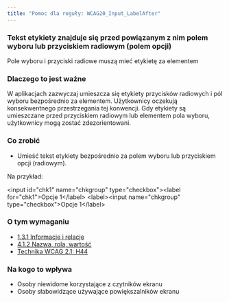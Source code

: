 ```yaml
---
title: "Pomoc dla reguły: WCAG20_Input_LabelAfter"
---
```


<div className="toolHelp">
<Row>
<Column colLg={16} colMd={8} colSm={4} className="toolHead">

### Tekst etykiety znajduje się przed powiązanym z nim polem wyboru lub przyciskiem radiowym (polem opcji)

<div id="locLevel"></div>

Pole wyboru i przyciski radiowe muszą mieć etykietę za elementem

</Column>
</Row>
<Row>
<Column colLg={11} colMd={5} colSm={4} className="toolMain">

### Dlaczego to jest ważne

W aplikacjach zazwyczaj umieszcza się etykiety przycisków radiowych i pól wyboru bezpośrednio za elementem. Użytkownicy oczekują konsekwentnego przestrzegania tej konwencji. Gdy etykiety są umieszczane przed przyciskiem radiowym lub elementem pola wyboru, użytkownicy mogą zostać zdezorientowani.


<div id="locSnippet"></div>

### Co zrobić

* Umieść tekst etykiety bezpośrednio za polem wyboru lub przyciskiem opcji (radiowym).

Na przykład:

<CodeSnippet type="multi" light={true}>&lt;input id="chk1" name="chkgroup" type="checkbox"&gt;&lt;label for="chk1"&gt;Opcje 1&lt;/label&gt;
&lt;label&gt;&lt;input name="chkgroup" type="checkbox"&gt;Opcje 1&lt;/label&gt;</CodeSnippet>

</Column>
<Column colLg={5} colMd={3} colSm={4} className="toolLeft">

### O tym wymaganiu

* [1.3.1 Informacje i relacje](https://wcag.lepszyweb.pl/#info-and-relationships)
* [4.1.2 Nazwa, rola, wartość](https://wcag.lepszyweb.pl/#name-role-value)
* [Technika WCAG 2.1: H44](https://www.w3.org/WAI/WCAG21/Techniques/html/H44)

### Na kogo to wpływa

 * Osoby niewidome korzystające z czytników ekranu
 * Osoby słabowidzące używające powiększalników ekranu

</Column>
</Row>
</div>
